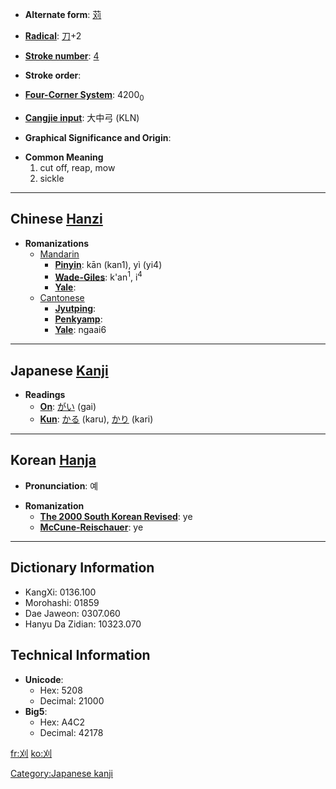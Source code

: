 * '''Alternate form''': [[苅]]

* '''[[Wiktionary:Chinese radical index| Radical]]''': [[Wiktionary:Chinese radical index 刀|刀]]+2

* '''[[Wiktionary:Chinese total strokes index|Stroke number]]''': [[Wiktionary:Chinese total strokes index 4|4]]

* '''Stroke order''': 

* '''[[Wiktionary:Chinese four corner index|Four-Corner System]]''': 4200<sub>0</sub>

* '''[[Wiktionary:Chinese Cangjie index|Cangjie input]]''': 大中弓 (KLN)

* '''Graphical Significance and Origin''': 

* '''Common Meaning'''
*#cut off, reap, mow
*# sickle


----

== Chinese [[Hanzi]] ==

* '''Romanizations'''
** [[Mandarin]]
*** '''[[Pinyin]]''': kān (kan1), yì (yi4)
*** '''[[Wade-Giles]]''': k'an<sup>1</sup>, i<sup>4</sup>
*** '''[[Yale]]''': 
**[[Cantonese]]
***'''[[Jyutping]]''':
***'''[[Penkyamp]]''': 
***'''[[Yale]]''': ngaai6


----

== Japanese [[Kanji]] ==

* '''Readings'''
** '''[[On]]''': [[がい]] (gai)
** '''[[Kun]]''': [[かる]] (karu), [[かり]] (kari)


----

== Korean [[Hanja]] ==

* '''Pronunciation''': 예

* '''Romanization'''
** '''[[The 2000 South Korean Revised Romanization|The 2000 South Korean Revised]]''': ye
** '''[[McCune-Reischauer]]''': ye

----

== Dictionary Information ==

* KangXi: 0136.100
* Morohashi: 01859
* Dae Jaweon: 0307.060
* Hanyu Da Zidian: 10323.070

== Technical Information ==

* '''Unicode''':
** Hex: 5208
** Decimal: 21000
* '''Big5''':
** Hex: A4C2
** Decimal: 42178

[[Category:Japanese kanji]]

[[fr:刈]]
[[ko:刈]]